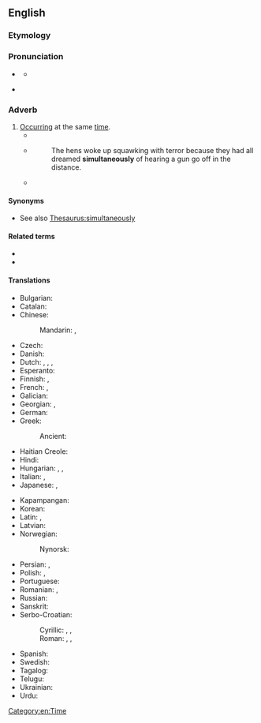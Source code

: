 ==English==
{{wikipedia}}

===Etymology===
{{suffix|en|simultaneous|ly}}

===Pronunciation===
* {{a|UK}} {{IPA|en|/ˌsɪməlˈteɪnɪəsli/}}
** {{audio|en|LL-Q1860 (eng)-Vealhurl-simultaneously.wav|Audio (Southern England)}}
* {{a|US}} {{IPA|en|/ˌsaɪməlˈteɪnɪəsli/}}

===Adverb===
{{en-adv|-}}

# [[occur|Occurring]] at the same [[time]].
#* {{quote-book|1=en|year=1891|author={{w|Thomas Hardy}}|title={{w|Tess of the d'Urbervilles}}|publisher=James R. Osgood, McIlvaine and Co.|location=London|volume=1|page=29|passage=The cradle-rocking and the song would cease '''simultaneously''' for a moment, and an exclamation at highest vocal pitch would take the place of the melody.}}
#* {{RQ:Orwell Animal Farm|6}}
#*: The hens woke up squawking with terror because they had all dreamed '''simultaneously''' of hearing a gun go off in the distance.
#* {{quote-journal|en|date=2013-07-19|author={{w|Timothy Garton Ash}}
|volume=189|issue=6|page=18|magazine={{w|The Guardian Weekly}}
|title=[http://www.theguardian.com/commentisfree/2013/jul/10/geopolitics-transatlantic-trade-deal Where Dr Pangloss meets Machiavelli]
|passage=Hidden behind thickets of acronyms and gorse bushes of detail, a new great game is under way across the globe. Some call it geoeconomics, but it's geopolitics too. The current power play consists of an extraordinary range of countries '''simultaneously''' sitting down to negotiate big free trade and investment agreements.}}

====Synonyms====
* See also [[Thesaurus:simultaneously]]

====Related terms====
* {{l|en|simultaneity}}
* {{l|en|concurrently}}

====Translations====
{{trans-top|occurring at the same time}}
* Bulgarian: {{t+|bg|едновременно}}
* Catalan: {{t+|ca|simultàniament}}
* Chinese:
*: Mandarin: {{t|cmn|[[同時]][[地]]}}, {{t|cmn|[[同時]][[地]]|tr=tóngshí de}}
* Czech: {{t+|cs|zároveň}}
* Danish: {{t|da|samtidigt}}
* Dutch: {{t+|nl|tegelijkertijd}}, {{t+|nl|tegelijk}}, {{t+|nl|simultaan}}, {{t+|nl|gelijktijdig}}
* Esperanto: {{t+|eo|samtempe}}
* Finnish: {{t+|fi|yhtä aikaa}}, {{t+|fi|samanaikaisesti}}
* French: {{t+|fr|simultanément}}, {{t+|fr|en même temps}}
* Galician: {{t|gl|simultaneamente}}
* Georgian: {{t|ka|ერთდროულად}}, {{t|ka|ერთსა და იმავე დროს}}
* German: {{t+|de|gleichzeitig}}
* Greek: {{t+|el|ταυτόχρονα}}
*: Ancient: {{t|grc|ἅμα}}
* Haitian Creole: {{t|ht|anmenmtan}}
* Hindi: {{t|hi|एक बार में}}
* Hungarian: {{t+|hu|egyidejűleg}}, {{t+|hu|egyszerre}}, {{t|hu|egy időben}}
* Italian: {{t+|it|simultaneamente}}, {{t|it|allo stesso tempo}}
* Japanese: {{t|ja|同時に|tr=どうじに, dōji ni}}, {{t|ja|一斉に|tr=issei ni}}
{{trans-mid}}
* Kapampangan: {{t|pam|agnan-agnan}}
* Korean: {{t|ko|동시에|tr=dongsi-e}}
* Latin: {{t+|la|simul}}, {{t+|la|una}}
* Latvian: {{t|lv|vienlaikus}}
* Norwegian: {{t+|no|samtidig}}
*: Nynorsk: {{t|nn|samstundes}}
* Persian: {{t+|fa|همزمان}}, {{t|fa|در آن واحد|tr=dar ân-e vâhed|sc=fa-Arab}}
* Polish: {{t+|pl|równocześnie}}, {{t+|pl|jednocześnie}}
* Portuguese: {{t+|pt|simultaneamente}}
* Romanian: {{t+|ro|simultan}}, {{t|ro|[[în]] [[mod]] [[simultan]]}}
* Russian: {{t+|ru|одновре́менно}}
* Sanskrit: {{t+|sa|साकम्}}
* Serbo-Croatian:
*: Cyrillic: {{t|sh|си̏мулта̄но}}, {{t|sh|исто̀времено}}, {{t|sh|исто̀добно}}
*: Roman: {{t+|sh|sȉmultāno}}, {{t+|sh|istòvremeno}}, {{t+|sh|istòdobno}}
* Spanish: {{t+|es|simultáneamente}}
* Swedish: {{t+|sv|samtidigt}}
* Tagalog: {{t|tl|sabay-sabay}}
* Telugu: {{t|te|ఒకేసారి}}
* Ukrainian: {{t|uk|одноча́сно}}
* Urdu: {{t|ur|ایک بار میں|tr=ek bār mẽ}}
{{trans-bottom}}

[[Category:en:Time]]